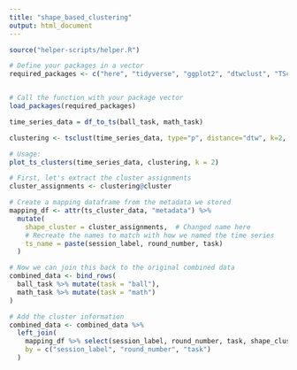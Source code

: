 ```yaml
---
title: "shape_based_clustering"
output: html_document
---
```


```r
source("helper-scripts/helper.R")

# Define your packages in a vector
required_packages <- c("here", "tidyverse", "ggplot2", "dtwclust", "TSclust", "cluster", "parallel", "doSNOW", "mclust")


# Call the function with your package vector
load_packages(required_packages)
```

```r
time_series_data = df_to_ts(ball_task, math_task)

clustering <- tsclust(time_series_data, type="p", distance="dtw", k=2, centroid="pam", args = list(dist.params = list(window.size = 20)))

# Usage:
plot_ts_clusters(time_series_data, clustering, k = 2)

```
```r
# First, let's extract the cluster assignments
cluster_assignments <- clustering@cluster

# Create a mapping dataframe from the metadata we stored
mapping_df <- attr(ts_cluster_data, "metadata") %>%
  mutate(
    shape_cluster = cluster_assignments,  # Changed name here
    # Recreate the names to match with how we named the time series
    ts_name = paste(session_label, round_number, task)
  )

# Now we can join this back to the original combined data
combined_data <- bind_rows(
  ball_task %>% mutate(task = "ball"),
  math_task %>% mutate(task = "math")
)

# Add the cluster information
combined_data <- combined_data %>%
  left_join(
    mapping_df %>% select(session_label, round_number, task, shape_cluster),  # Changed here
    by = c("session_label", "round_number", "task")
  )
```

